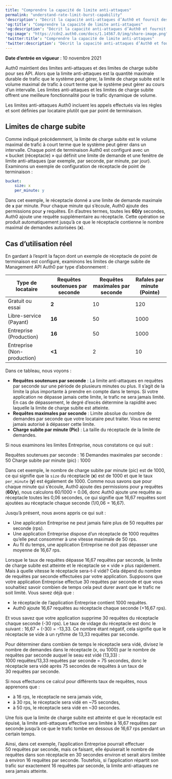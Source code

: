 ```yaml
---
title: "Comprendre la capacité de limite anti-attaques"
permalink: "understand-rate-limit-burst-capability"
'description': "Décrit la capacité anti-attaques d’Auth0 et fournit des exemples de calculs de limite anti-attaques."
'og:title': "Comprendre la capacité de limite anti-attaques"
'og:description': "Décrit la capacité anti-attaques d’Auth0 et fournit des exemples de calculs de limite anti-attaques."
'og:image': "https://cdn2.auth0.com/docs/1.14567.0/img/share-image.png"
'twitter:title': "Comprendre la capacité de limite anti-attaques"
'twitter:description': "Décrit la capacité anti-attaques d’Auth0 et fournit des exemples de calculs de limite anti-attaques."
---
```


**Date d’entrée en vigueur** : 10 novembre 2021

Auth0 maintient des limites anti-attaques et des limites de charge subite pour ses API. Alors que la limite anti-attaques est la quantité maximale durable de trafic que le système peut gérer, la limite de charge subite est le volume maximal de trafic à court terme que le système peut gérer au cours d’un intervalle. Les limites anti-attaques et les limites de charge subite offrent une meilleure fonctionnalité pour le trafic dynamique de volume.

Les limites anti-attaques Auth0 incluent les appels effectués via les règles et sont définies par locataire plutôt que par point de terminaison.

## Limites de charge subite

Comme indiqué précédemment, la limite de charge subite est le volume maximal de trafic à court terme que le système peut gérer dans un intervalle. Chaque point de terminaison Auth0 est configuré avec un « bucket (réceptacle) » qui définit une limite de demande et une fenêtre de limite anti-attaques (par exemple, par seconde, par minute, par jour). Examinons un exemple de configuration de réceptacle de point de terminaison :

```yaml lines
bucket:
    size: x
    per_minute: y
```

Dans cet exemple, le réceptacle donné a une limite de demande maximale de **`x`** par minute. Pour chaque minute qui s’écoule, Auth0 ajoute des permissions pour **`y`** requêtes. En d’autres termes, toutes les **60/y** secondes, Auth0 ajoute une requête supplémentaire au réceptacle. Cette opération se produit automatiquement jusqu’à ce que le réceptacle contienne le nombre maximal de demandes autorisées (**x**).

## Cas d’utilisation réel

En gardant à l’esprit la façon dont un exemple de réceptacle de point de terminaison est configuré, examinons les limites de charge subite de <Tooltip href="/docs/fr-ca/glossary?term=management-api" tip="Management API
Un produit permettant aux clients d’effectuer des tâches administratives." cta="Voir le glossaire">Management API</Tooltip> Auth0 par type d’abonnement :

<table class="table"><thead>
<tr>
<th>Type de locataire</th>
<th>Requêtes soutenues par seconde</th>
<th>Requêtes maximales par seconde</th>
<th>Rafales par minute (Pointe)</th>
</tr>
</thead>
<tbody>
<tr>
<td>Gratuit ou essai</td>
<td><strong>2</strong></td>
<td>10</td>
<td>120</td>
</tr>
<tr>
<td>Libre-service (Payant)</td>
<td><strong>16</strong></td>
<td>50</td>
<td>1000</td>
</tr>
<tr>
<td>Entreprise (Production)</td>
<td><strong>16</strong></td>
<td>50</td>
<td>1000</td>
</tr>
<tr>
<td>Entreprise (Non-production)</td>
<td><strong>&lt;1</strong></td>
<td>2</td>
<td>10</td>
</tr>
</tbody>
</table>

Dans ce tableau, nous voyons :

* **Requêtes soutenues par seconde** : La limite anti-attaques en requêtes par seconde sur une période de plusieurs minutes ou plus. Il s’agit de la limite la plus importante à prendre en compte dans le temps. Si votre application ne dépasse jamais cette limite, le trafic ne sera jamais limité. En cas de dépassement, le degré d’excès détermine la rapidité avec laquelle la limite de charge subite est atteinte.
* **Requêtes maximales par seconde** : Limite absolue du nombre de demandes par seconde que votre locataire peut traiter. Vous ne serez jamais autorisé à dépasser cette limite.
* **Charge subite par minute (Pic)** : La taille du réceptacle de la limite de demandes.

Si nous examinons les limites Entreprise, nous constatons ce qui suit :

Requêtes soutenues par seconde : 16
Demandes maximales par seconde : 50
Charge subite par minute (pic) : 1000

Dans cet exemple, le nombre de charge subite par minute (pic) est de 1000, ce qui signifie que la `size` du réceptacle (**x**) est de 1000 et que le taux `per_minute` (**y**) est également de 1000. Comme nous savons que pour chaque minute qui s’écoule, Auth0 ajoute des permissions pour **`y`** requêtes (**60/y**), nous calculons 60/1000 = 0.06, donc Auth0 ajoute une requête au réceptacle toutes les 0,06 secondes, ce qui signifie que 16,67 requêtes sont ajoutées au réceptacle chaque seconde (1/0,06 = 16,67).

Jusqu’à présent, nous avons appris ce qui suit :

* Une application Entreprise ne peut jamais faire plus de 50 requêtes par seconde (rps).
* Une application Entreprise dispose d’un réceptacle de 1000 requêtes qu’elle peut consommer à une vitesse maximale de 50 rps.
* Au fil du temps, une application Entreprise ne doit pas dépasser une moyenne de 16,67 rps.

Lorsque le taux de requêtes dépasse 16,67 requêtes par seconde, la limite de charge subite est atteinte et le réceptacle se « vide » plus rapidement. Mais à quelle vitesse le réceptacle sera-t-il vidé? Cela dépend du nombre de requêtes par seconde effectuées par votre application.
Supposons que votre application Entreprise effectue 30 requêtes par seconde et que vous souhaitiez savoir combien de temps cela peut durer avant que le trafic ne soit limité. Vous savez déjà que :

* le réceptacle de l’application Entreprise contient 1000 requêtes.
* Auth0 ajoute 16,67 requêtes au réceptacle chaque seconde (+16,67 rps).

Et vous savez que votre application supprime 30 requêtes du réceptacle chaque seconde (-30 rps). Le taux de vidage du réceptacle est donc le suivant : 16,67 + (-30) = -13,33. Ce nombre étant négatif, cela signifie que le réceptacle se vide à un rythme de 13,33 requêtes par seconde.

Pour déterminer dans combien de temps le réceptacle sera vidé, divisez le nombre de demandes dans le réceptacle (x, ou 1000) par le nombre de requêtes par seconde auquel le seau est vidé (13,33) : 1000 requêtes/13,33 requêtes par seconde = 75 secondes, donc le réceptacle sera vidé après 75 secondes de requêtes à un taux de 30 requêtes par seconde.

Si nous effectuons ce calcul pour différents taux de requêtes, nous apprenons que :

* à 16 rps, le réceptacle ne sera jamais vide,
* à 30 rps, le réceptacle sera vidé en ~75 secondes,
* à 50 rps, le réceptacle sera vidé en ~30 secondes.

Une fois que la limite de charge subite est atteinte et que le réceptacle est épuisé, la limite anti-attaques effective sera limitée à 16,67 requêtes par seconde jusqu’à ce que le trafic tombe en dessous de 16,67 rps pendant un certain temps.

Ainsi, dans cet exemple, l’application Entreprise pourrait effectuer 50 requêtes par seconde, mais ce faisant, elle épuiserait le nombre de requêtes dans son réceptacle en 30 secondes environ et serait alors limitée à environ 16 requêtes par seconde. Toutefois, si l’application répartit son trafic sur exactement 16 requêtes par seconde, la limite anti-attaques ne sera jamais atteinte.